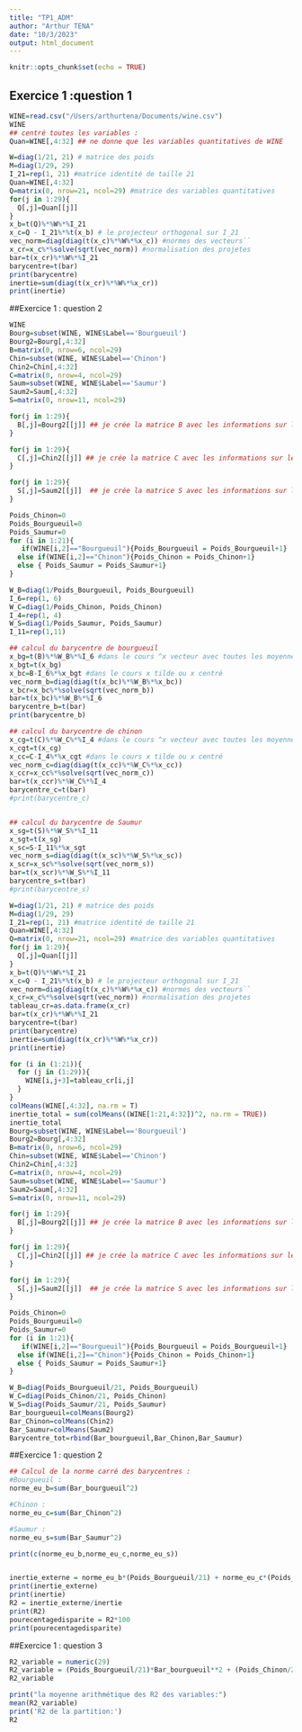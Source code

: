 ```yaml
---
title: "TP1_ADM"
author: "Arthur TENA"
date: "10/3/2023"
output: html_document
---
```


```r
knitr::opts_chunk$set(echo = TRUE)
```

## Exercice 1 :question 1

```r
WINE=read.csv("/Users/arthurtena/Documents/wine.csv")
WINE
## centré toutes les variables :
Quan=WINE[,4:32] ## ne donne que les variables quantitatives de WINE

```

```r
W=diag(1/21, 21) # matrice des poids
M=diag(1/29, 29)
I_21=rep(1, 21) #matrice identité de taille 21
Quan=WINE[,4:32]
Q=matrix(0, nrow=21, ncol=29) #matrice des variables quantitatives
for(j in 1:29){ 
  Q[,j]=Quan[[j]]
}
x_b=t(Q)%*%W%*%I_21
x_c=Q - I_21%*%t(x_b) # le projecteur orthogonal sur I_21
vec_norm=diag(diag(t(x_c)%*%W%*%x_c)) #normes des vecteurs``
x_cr=x_c%*%solve(sqrt(vec_norm)) #normalisation des projetes
bar=t(x_cr)%*%W%*%I_21
barycentre=t(bar)
print(barycentre)
inertie=sum(diag(t(x_cr)%*%W%*%x_cr))
print(inertie)
```

##Exercice 1 : question 2

```r
WINE
Bourg=subset(WINE, WINE$Label=='Bourgueuil')
Bourg2=Bourg[,4:32]
B=matrix(0, nrow=6, ncol=29)
Chin=subset(WINE, WINE$Label=='Chinon')
Chin2=Chin[,4:32]
C=matrix(0, nrow=4, ncol=29)
Saum=subset(WINE, WINE$Label=='Saumur')
Saum2=Saum[,4:32]
S=matrix(0, nrow=11, ncol=29)

for(j in 1:29){ 
  B[,j]=Bourg2[[j]] ## je crée la matrice B avec les informations sur les bourgueui
}

for(j in 1:29){ 
  C[,j]=Chin2[[j]] ## je crée la matrice C avec les informations sur les chinon
}

for(j in 1:29){ 
  S[,j]=Saum2[[j]]  ## je crée la matrice S avec les informations sur les saumur
}

Poids_Chinon=0
Poids_Bourgueuil=0
Poids_Saumur=0
for (i in 1:21){
   if(WINE[i,2]=="Bourgueuil"){Poids_Bourgueuil = Poids_Bourgueuil+1}
  else if(WINE[i,2]=="Chinon"){Poids_Chinon = Poids_Chinon+1}
  else { Poids_Saumur = Poids_Saumur+1}
}

W_B=diag(1/Poids_Bourgueuil, Poids_Bourgueuil)
I_6=rep(1, 6)
W_C=diag(1/Poids_Chinon, Poids_Chinon)
I_4=rep(1, 4)
W_S=diag(1/Poids_Saumur, Poids_Saumur)
I_11=rep(1,11)

## calcul du barycentre de bourgueuil 
x_bg=t(B)%*%W_B%*%I_6 #dans le cours ^x vecteur avec toutes les moyennes de la classe bourgueuil 
x_bgt=t(x_bg)
x_bc=B-I_6%*%x_bgt #dans le cours x tilde ou x centré
vec_norm_b=diag(diag(t(x_bc)%*%W_B%*%x_bc))
x_bcr=x_bc%*%solve(sqrt(vec_norm_b))
bar=t(x_bc)%*%W_B%*%I_6 
barycentre_b=t(bar)
print(barycentre_b)

## calcul du barycentre de chinon 
x_cg=t(C)%*%W_C%*%I_4 #dans le cours ^x vecteur avec toutes les moyennes de la classe bourgueuil 
x_cgt=t(x_cg)
x_cc=C-I_4%*%x_cgt #dans le cours x tilde ou x centré
vec_norm_c=diag(diag(t(x_cc)%*%W_C%*%x_cc))
x_ccr=x_cc%*%solve(sqrt(vec_norm_c))
bar=t(x_ccr)%*%W_C%*%I_4 
barycentre_c=t(bar)
#print(barycentre_c)


## calcul du barycentre de Saumur  
x_sg=t(S)%*%W_S%*%I_11
x_sgt=t(x_sg)
x_sc=S-I_11%*%x_sgt
vec_norm_s=diag(diag(t(x_sc)%*%W_S%*%x_sc))
x_scr=x_sc%*%solve(sqrt(vec_norm_s))
bar=t(x_scr)%*%W_S%*%I_11 
barycentre_s=t(bar)
#print(barycentre_s)
```

```r
W=diag(1/21, 21) # matrice des poids
M=diag(1/29, 29)
I_21=rep(1, 21) #matrice identité de taille 21
Quan=WINE[,4:32]
Q=matrix(0, nrow=21, ncol=29) #matrice des variables quantitatives
for(j in 1:29){ 
  Q[,j]=Quan[[j]]
}
x_b=t(Q)%*%W%*%I_21
x_c=Q - I_21%*%t(x_b) # le projecteur orthogonal sur I_21
vec_norm=diag(diag(t(x_c)%*%W%*%x_c)) #normes des vecteurs``
x_cr=x_c%*%solve(sqrt(vec_norm)) #normalisation des projetes
tableau_cr=as.data.frame(x_cr)
bar=t(x_cr)%*%W%*%I_21
barycentre=t(bar)
print(barycentre)
inertie=sum(diag(t(x_cr)%*%W%*%x_cr))
print(inertie)
```

```r
for (i in (1:21)){
  for (j in (1:29)){
    WINE[i,j+3]=tableau_cr[i,j]
  }
}
colMeans(WINE[,4:32], na.rm = T)
inertie_total = sum(colMeans((WINE[1:21,4:32])^2, na.rm = TRUE))
inertie_total
Bourg=subset(WINE, WINE$Label=='Bourgueuil')
Bourg2=Bourg[,4:32]
B=matrix(0, nrow=6, ncol=29)
Chin=subset(WINE, WINE$Label=='Chinon')
Chin2=Chin[,4:32]
C=matrix(0, nrow=4, ncol=29)
Saum=subset(WINE, WINE$Label=='Saumur')
Saum2=Saum[,4:32]
S=matrix(0, nrow=11, ncol=29)

for(j in 1:29){ 
  B[,j]=Bourg2[[j]] ## je crée la matrice B avec les informations sur les bourgueuils
}

for(j in 1:29){ 
  C[,j]=Chin2[[j]] ## je crée la matrice C avec les informations sur les chinons
}

for(j in 1:29){ 
  S[,j]=Saum2[[j]]  ## je crée la matrice S avec les informations sur les saumurs
}

Poids_Chinon=0
Poids_Bourgueuil=0
Poids_Saumur=0
for (i in 1:21){
   if(WINE[i,2]=="Bourgueuil"){Poids_Bourgueuil = Poids_Bourgueuil+1}
  else if(WINE[i,2]=="Chinon"){Poids_Chinon = Poids_Chinon+1}
  else { Poids_Saumur = Poids_Saumur+1}
}

W_B=diag(Poids_Bourgueuil/21, Poids_Bourgueuil)
W_C=diag(Poids_Chinon/21, Poids_Chinon)
W_S=diag(Poids_Saumur/21, Poids_Saumur)
Bar_bourgueuil=colMeans(Bourg2)
Bar_Chinon=colMeans(Chin2)
Bar_Saumur=colMeans(Saum2)
Barycentre_tot=rbind(Bar_bourgueuil,Bar_Chinon,Bar_Saumur)
```

##Exercice 1 : question 2

```r

## Calcul de la norme carré des barycentres : 
#Bourgueuil :
norme_eu_b=sum(Bar_bourgueuil^2)

#Chinon :
norme_eu_c=sum(Bar_Chinon^2)

#Saumur :
norme_eu_s=sum(Bar_Saumur^2)

print(c(norme_eu_b,norme_eu_c,norme_eu_s))


inertie_externe = norme_eu_b*(Poids_Bourgueuil/21) + norme_eu_c*(Poids_Chinon/21) + norme_eu_s*(Poids_Saumur/21)
print(inertie_externe)
print(inertie)
R2 = inertie_externe/inertie
print(R2)
pourecentagedisparite = R2*100
print(pourecentagedisparite)
```


##Exercice 1 : question 3

```r
R2_variable = numeric(29)
R2_variable = (Poids_Bourgueuil/21)*Bar_bourgueuil**2 + (Poids_Chinon/21)*Bar_Chinon**2 + (Poids_Saumur/21)*Bar_Saumur**2
R2_variable

print("la moyenne arithmétique des R2 des variables:")
mean(R2_variable)
print('R2 de la partition:')
R2
```
